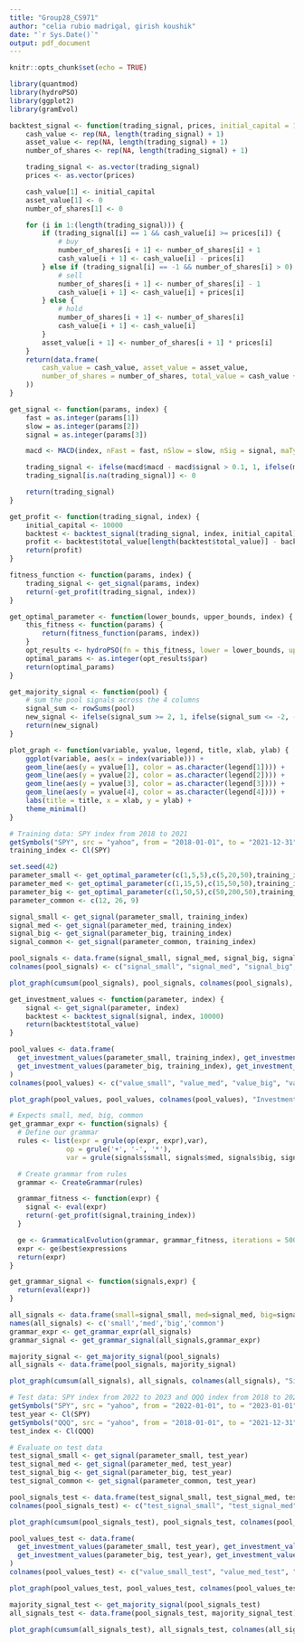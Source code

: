 ```yaml
---
title: "Group28_CS971"
author: "celia rubio madrigal, girish koushik"
date: "`r Sys.Date()`"
output: pdf_document
---
```


```r
knitr::opts_chunk$set(echo = TRUE)
```

```r
library(quantmod)
library(hydroPSO)
library(ggplot2)
library(gramEvol)
```

```r
backtest_signal <- function(trading_signal, prices, initial_capital = 10000) {
    cash_value <- rep(NA, length(trading_signal) + 1)
    asset_value <- rep(NA, length(trading_signal) + 1)
    number_of_shares <- rep(NA, length(trading_signal) + 1)

    trading_signal <- as.vector(trading_signal)
    prices <- as.vector(prices)

    cash_value[1] <- initial_capital
    asset_value[1] <- 0
    number_of_shares[1] <- 0

    for (i in 1:(length(trading_signal))) {
        if (trading_signal[i] == 1 && cash_value[i] >= prices[i]) {
            # buy
            number_of_shares[i + 1] <- number_of_shares[i] + 1
            cash_value[i + 1] <- cash_value[i] - prices[i]
        } else if (trading_signal[i] == -1 && number_of_shares[i] > 0) {
            # sell
            number_of_shares[i + 1] <- number_of_shares[i] - 1
            cash_value[i + 1] <- cash_value[i] + prices[i]
        } else {
            # hold
            number_of_shares[i + 1] <- number_of_shares[i]
            cash_value[i + 1] <- cash_value[i]
        }
        asset_value[i + 1] <- number_of_shares[i + 1] * prices[i]
    }
    return(data.frame(
        cash_value = cash_value, asset_value = asset_value,
        number_of_shares = number_of_shares, total_value = cash_value + asset_value
    ))
}
```


```r
get_signal <- function(params, index) {
    fast = as.integer(params[1])
    slow = as.integer(params[2])
    signal = as.integer(params[3])

    macd <- MACD(index, nFast = fast, nSlow = slow, nSig = signal, maType = "EMA")

    trading_signal <- ifelse(macd$macd - macd$signal > 0.1, 1, ifelse(macd$macd - macd$signal < -0.1, -1, 0))
    trading_signal[is.na(trading_signal)] <- 0

    return(trading_signal)
}
```

```r
get_profit <- function(trading_signal, index) {
    initial_capital <- 10000
    backtest <- backtest_signal(trading_signal, index, initial_capital)
    profit <- backtest$total_value[length(backtest$total_value)] - backtest$total_value[1]
    return(profit)
}
```

```r
fitness_function <- function(params, index) {
    trading_signal <- get_signal(params, index)
    return(-get_profit(trading_signal, index))
}
```

```r
get_optimal_parameter <- function(lower_bounds, upper_bounds, index) {
    this_fitness <- function(params) {
        return(fitness_function(params, index))
    }
    opt_results <- hydroPSO(fn = this_fitness, lower = lower_bounds, upper = upper_bounds, control = list(c1 = 2, c2 = 2, maxit = 100))
    optimal_params <- as.integer(opt_results$par)
    return(optimal_params)
}
```

```r
get_majority_signal <- function(pool) {
    # sum the pool signals across the 4 columns
    signal_sum <- rowSums(pool)
    new_signal <- ifelse(signal_sum >= 2, 1, ifelse(signal_sum <= -2, -1, 0))
    return(new_signal)
}
```

```r
plot_graph <- function(variable, yvalue, legend, title, xlab, ylab) {
    ggplot(variable, aes(x = index(variable))) +
    geom_line(aes(y = yvalue[1], color = as.character(legend[1]))) +
    geom_line(aes(y = yvalue[2], color = as.character(legend[2]))) +
    geom_line(aes(y = yvalue[3], color = as.character(legend[3]))) +
    geom_line(aes(y = yvalue[4], color = as.character(legend[4]))) +
    labs(title = title, x = xlab, y = ylab) +
    theme_minimal()
}
```

```r
# Training data: SPY index from 2018 to 2021
getSymbols("SPY", src = "yahoo", from = "2018-01-01", to = "2021-12-31")
training_index <- Cl(SPY)
```

```r
set.seed(42)
parameter_small <- get_optimal_parameter(c(1,5,5),c(5,20,50),training_index)
parameter_med <- get_optimal_parameter(c(1,15,5),c(15,50,50),training_index)
parameter_big <- get_optimal_parameter(c(1,50,5),c(50,200,50),training_index)
parameter_common <- c(12, 26, 9)
```

```r
signal_small <- get_signal(parameter_small, training_index)
signal_med <- get_signal(parameter_med, training_index)
signal_big <- get_signal(parameter_big, training_index)
signal_common <- get_signal(parameter_common, training_index)
```

```r
pool_signals <- data.frame(signal_small, signal_med, signal_big, signal_common)
colnames(pool_signals) <- c("signal_small", "signal_med", "signal_big", "signal_common")
```

```r
plot_graph(cumsum(pool_signals), pool_signals, colnames(pool_signals), "Cumulative sum of signals", "Date", "Cumulative sum of signals")
```

```r
get_investment_values <- function(parameter, index) {
    signal <- get_signal(parameter, index)
    backtest <- backtest_signal(signal, index, 10000)
    return(backtest$total_value)
}
```

```r
pool_values <- data.frame(
  get_investment_values(parameter_small, training_index), get_investment_values(parameter_med, training_index),
  get_investment_values(parameter_big, training_index), get_investment_values(parameter_common, training_index)
)
colnames(pool_values) <- c("value_small", "value_med", "value_big", "value_common")
```

```r
plot_graph(pool_values, pool_values, colnames(pool_values), "Investment values", "Date", "Investment value")
```

```r
# Expects small, med, big, common
get_grammar_expr <- function(signals) {
  # Define our grammar
  rules <- list(expr = grule(op(expr, expr),var),
              op = grule('+', '-', '*'),
              var = grule(signals$small, signals$med, signals$big, signals$common))

  # Create grammar from rules
  grammar <- CreateGrammar(rules)

  grammar_fitness <- function(expr) {
    signal <- eval(expr)
    return(-get_profit(signal,training_index))
  }

  ge <- GrammaticalEvolution(grammar, grammar_fitness, iterations = 500, max.depth = 5)
  expr <- ge$best$expressions
  return(expr)
}

get_grammar_signal <- function(signals,expr) {
  return(eval(expr))
}

all_signals <- data.frame(small=signal_small, med=signal_med, big=signal_big, common=signal_common)
names(all_signals) <- c('small','med','big','common')
grammar_expr <- get_grammar_expr(all_signals)
grammar_signal <- get_grammar_signal(all_signals,grammar_expr)
```

```r
majority_signal <- get_majority_signal(pool_signals)
all_signals <- data.frame(pool_signals, majority_signal)
```

```r
plot_graph(cumsum(all_signals), all_signals, colnames(all_signals), "Signals", "Date", "Signal")
```

```r
# Test data: SPY index from 2022 to 2023 and QQQ index from 2018 to 2021
getSymbols("SPY", src = "yahoo", from = "2022-01-01", to = "2023-01-01")
test_year <- Cl(SPY)
getSymbols("QQQ", src = "yahoo", from = "2018-01-01", to = "2021-12-31")
test_index <- Cl(QQQ)
```

```r
# Evaluate on test data
test_signal_small <- get_signal(parameter_small, test_year)
test_signal_med <- get_signal(parameter_med, test_year)
test_signal_big <- get_signal(parameter_big, test_year)
test_signal_common <- get_signal(parameter_common, test_year)
```

```r
pool_signals_test <- data.frame(test_signal_small, test_signal_med, test_signal_big, test_signal_common)
colnames(pool_signals_test) <- c("test_signal_small", "test_signal_med", "test_signal_big", "test_signal_common")
```

```r
plot_graph(cumsum(pool_signals_test), pool_signals_test, colnames(pool_signals_test), "Cumulative sum of signals", "Date", "Cumulative sum of signals")
```

```r
pool_values_test <- data.frame(
  get_investment_values(parameter_small, test_year), get_investment_values(parameter_med, test_year),
  get_investment_values(parameter_big, test_year), get_investment_values(parameter_common, test_year)
)
colnames(pool_values_test) <- c("value_small_test", "value_med_test", "value_big_test", "value_common_test")
```

```r
plot_graph(pool_values_test, pool_values_test, colnames(pool_values_test), "Investment values", "Date", "Investment value")
```

```r
majority_signal_test <- get_majority_signal(pool_signals_test)
all_signals_test <- data.frame(pool_signals_test, majority_signal_test)
```

```r
plot_graph(cumsum(all_signals_test), all_signals_test, colnames(all_signals_test), "Signals", "Date", "Signal")
```
